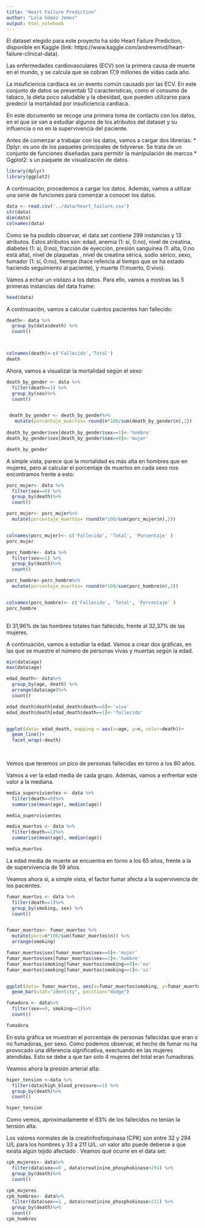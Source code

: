 ---
title: "Heart Failure Prediction"
author: "Lola Gómez Jemes"
output: html_notebook
---

El dataset elegido para este proyecto ha sido Heart Failure Prediction, disponible en Kaggle (link: https://www.kaggle.com/andrewmvd/heart-failure-clinical-data). 

Las enfermedades cardiovasculares (ECV) son la primera causa de muerte en el mundo, y se calcula que se cobran 17,9 millones de vidas cada año.

La insuficiencia cardíaca es un evento común causado por las ECV. En este conjunto de datos se presentab 12 características,  como el consumo de tabaco, la dieta poco saludable y la obesidad, que pueden utilizarse para predecir la mortalidad por insuficiencia cardíaca.

En este documento se recoge una primera toma de contacto con los datos, en el que se van a estudiar algunos de los atributos del dataset y su influencia o no en la supervivencia del paciente.

Antes de comenzar a trabajar con los datos, vamos a cargar dos librerías:
* Dplyr: es uno de los paquetes principales de tidyverse. Se trata de un conjunto de funciones diseñadas para permitir la manipulación de marcos
* Ggplot2: s un paquete de visualización de datos.
```{r}
library(dplyr)
library(ggplot2)
```

A continuación, procedemos a cargar los datos. Además, vamos a utilizar una serie de funciones para comenzar a conocer los datos.

```{r}
data <- read.csv('../data/heart_failure.csv')
str(data)
dim(data)
colnames(data)

```

Como se ha podido observar, el data set contiene 299 instancias y 13 atributos. Estos atributos son: edad, anemia (1: sí, 0:no), nivel de creatina, diabetes (1: sí, 0:no), fracción de eyección, presión sanguínea (1: alta, 0:no está alta), nivel de plaquetas , nivel de creatina sérica, sodio sérico, sexo, fumador (1: sí, 0:no), tiempo (hace refencia al tiempo que se ha estado haciendo seguimiento al paciente), y muerte (1:muerto, 0:vivo).

Vamos a echar un vistazo a los datos. Para ello, vamos a mostras las 5 primeras instancias del data frame:

```{r}
head(data)
```

A continuación, vamos a calcular cuántos pacientes han fallecido:
```{r}
death<- data %>%
  group_by(data$death) %>%
  count()



colnames(death)<-c('Fallecido','Total')
death
```

Ahora, vamos a visualizar la mortalidad según el sexo:
```{r}
death_by_gender <- data %>%
  filter(death==1) %>%
  group_by(sex)%>%
  count()


 death_by_gender <- death_by_gender%>%
   mutate(porcentaje_muertos= round(n*100/sum(death_by_gender$n),2))
 
death_by_gender$sex[death_by_gender$sex==1]<-'hombre'
death_by_gender$sex[death_by_gender$sex==0]<-'mujer'

death_by_gender
```
A simple vista, parece que la mortalidad es más alta en hombres que en mujeres, pero al calcular el porcentaje de muertos en cada sexo nos encontramos frente a esto:

```{r}
porc_mujer<- data %>%
  filter(sex==0) %>%
  group_by(death)%>%
  count() 

porc_mujer<- porc_mujer%>%
  mutate(porcentaje_muertos= round(n*100/sum(porc_mujer$n),2))


colnames(porc_mujer)<- c('Fallecida', 'Total', 'Porcentaje' )
porc_mujer

porc_hombre<- data %>%
  filter(sex==1) %>%
  group_by(death)%>%
  count() 

porc_hombre<-porc_hombre%>%
  mutate(porcentaje_muertos= round(n*100/sum(porc_hombre$n),2))


colnames(porc_hombre)<- c('Fallecido', 'Total', 'Porcentaje' )
porc_hombre
 
```
El 31,96% de las hombres totales han fallecido, frente al 32,37% de las mujeres.

A continuación, vamos a estudiar la edad. Vamos a crear dos gráficas, en las que se muestre el número de personas vivas y muertas según la edad.
```{r, fig.width=10, fig.height=5}

min(data$age)
max(data$age)

edad_death<- data%>%
  group_by(age, death) %>%
  arrange(data$age)%>%
  count()

edad_death$death[edad_death$death==0]<-'vivo'
edad_death$death[edad_death$death==1]<-'fallecido'


ggplot(data= edad_death, mapping = aes(x=age, y=n, color=death))+
  geom_line()+
  facet_wrap(~death)
  
 
```
Vemos que tenemos un pico de personas fallecidas en torno a los 60 años.

Vamos a ver la edad media de cada grupo. Además, vamos a enfrentar este valor a la mediana.
```{r}

media_supervivientes <- data %>%
  filter(death==0)%>%
  summarise(mean(age), median(age))

media_supervivientes

media_muertos <- data %>%
  filter(death==1)%>%
  summarise(mean(age), median(age))

media_muertos
```
La edad media de muerte se encuentra en torno a los 65 años, frente a la de supervivencia de 59 años.

Veamos ahora si, a simple vista, el factor fumar afecta a la supervivencia de los pacientes.
```{r, fig.width=10, fig.height=5}
fumar_muertos <- data %>%
  filter(death==1)%>%
  group_by(smoking, sex) %>%
  count()


fumar_muertos<- fumar_muertos %>%
  mutate(porc=n*100/sum(fumar_muertos$n)) %>%
  arrange(smoking)

fumar_muertos$sex[fumar_muertos$sex==0]<-'mujer'
fumar_muertos$sex[fumar_muertos$sex==1]<-'hombre'
fumar_muertos$smoking[fumar_muertos$smoking==0]<-'no'
fumar_muertos$smoking[fumar_muertos$smoking==1]<-'sí'


ggplot(data= fumar_muertos, aes(x=fumar_muertos$smoking, y=fumar_muertos$porc, fill=sex))+
  geom_bar(stat="identity", position="dodge")

fumadora <- data%>%
  filter(sex==0, smoking==1)%>%
  count()

fumadora
```
En esta gráfica se muestran el porcentaje de personas fallecidas que eran o no fumadoras, por sexo. Como podemos observar, el hecho de fumar no ha provocado una diferencia significativa, exectuando en las mujeres atendidas. Esto se debe a que tan solo 4 mujeres del total eran fumadoras. 


Veamos ahora la presión arterial alta:
```{r}
hiper_tension <-data %>%
  filter(data$high_blood_pressure==1) %>%
  group_by(death)%>%
  count()

hiper_tension
```
Como vemos, aproximadamente el 63% de los fallecidos no tenían la tensión alta.

Los valores normales de la creatinfosfoquinasa (CPK) son entre 32 y 294 U/L para los hombres y 33 a 211 U/L. un valor alto puede deberse a que exista algún tejido afectado . Veamos qué ocurre en el data set:

```{r}

cpk_mujeres<- data%>%
  filter(data$sex==0 , data$creatinine_phosphokinase>294) %>%
  group_by(death)%>%
  count()

cpk_mujeres
cpk_hombres<- data%>%
  filter(data$sex==1 , data$creatinine_phosphokinase>211) %>%
  group_by(death)%>%
  count() 
cpk_hombres


```






